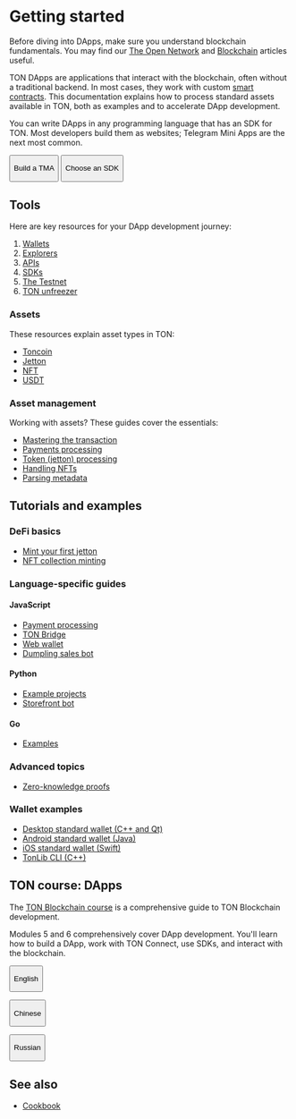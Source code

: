 

# Getting started
Before diving into DApps, make sure you understand blockchain fundamentals. You may find our [The Open Network](/v3/concepts/dive-into-ton/introduction) and [Blockchain](/v3/guidelines/dapps/transactions/foundations-of-blockchain) articles useful.

TON DApps are applications that interact with the blockchain, often without a traditional backend. In most cases, they work with custom [smart contracts](/v3/documentation/smart-contracts/overview). This documentation explains how to process standard assets available in TON, both as examples and to accelerate DApp development.

You can write DApps in any programming language that has an SDK for TON. Most developers build them as websites; Telegram Mini Apps are the next most common.

<Button href="/v3/guidelines/dapps/tma/overview" colorType="primary" sizeType="sm">

Build a TMA

</Button>


<Button href="/v3/guidelines/dapps/apis-sdks/sdk" colorType="secondary" sizeType="sm">

Choose an SDK

</Button>


## Tools

Here are key resources for your DApp development journey:

1. [Wallets](/v3/concepts/dive-into-ton/ton-ecosystem/wallet-apps)
2. [Explorers](/v3/concepts/dive-into-ton/ton-ecosystem/explorers-in-ton)
3. [APIs](/v3/guidelines/dapps/apis-sdks/api-types)
4. [SDKs](/v3/guidelines/dapps/apis-sdks/sdk)
5. [The Testnet](/v3/documentation/smart-contracts/getting-started/testnet)
6. [TON unfreezer](https://unfreezer.ton.org/)


### Assets

These resources explain asset types in TON:

- [Toncoin](/v3/documentation/dapps/assets/toncoin)
- [Jetton](/v3/documentation/dapps/assets/jetton)
- [NFT](/v3/documentation/dapps/assets/nft)
- [USDT](/v3/documentation/dapps/assets/usdt)


### Asset management

Working with assets? These guides cover the essentials:

- [Mastering the transaction](/v3/guidelines/dapps/transactions/overview)
- [Payments processing](/v3/guidelines/dapps/asset-processing/payments-processing)
- [Token (jetton) processing](/v3/guidelines/dapps/asset-processing/jettons)
- [Handling NFTs](/v3/guidelines/dapps/asset-processing/nft-processing/nfts)
- [Parsing metadata](/v3/guidelines/dapps/asset-processing/nft-processing/metadata-parsing)



## Tutorials and examples

### DeFi basics

- [Mint your first jetton](/v3/guidelines/dapps/tutorials/mint-your-first-token)
- [NFT collection minting](/v3/guidelines/dapps/tutorials/nft-minting-guide)

### Language-specific guides

#### JavaScript

- [Payment processing](https://github.com/toncenter/examples)
- [TON Bridge](https://github.com/ton-blockchain/bridge)
- [Web wallet](https://github.com/toncenter/ton-wallet)
- [Dumpling sales bot](/v3/guidelines/dapps/tutorials/telegram-bot-examples/accept-payments-in-a-telegram-bot-js)

#### Python

- [Example projects](https://github.com/psylopunk/pytonlib/tree/main/examples)
- [Storefront bot](/v3/guidelines/dapps/tutorials/telegram-bot-examples/accept-payments-in-a-telegram-bot)

#### Go

- [Examples](https://github.com/xssnick/tonutils-go/tree/master/example)

### Advanced topics

- [Zero-knowledge proofs](/v3/guidelines/dapps/tutorials/zero-knowledge-proofs)

### Wallet examples

- [Desktop standard wallet (C++ and Qt)](https://github.com/ton-blockchain/wallet-desktop)
- [Android standard wallet (Java)](https://github.com/ton-blockchain/wallet-android)
- [iOS standard wallet (Swift)](https://github.com/ton-blockchain/wallet-ios)
- [TonLib CLI (C++)](https://github.com/ton-blockchain/ton/blob/master/tonlib/tonlib/tonlib-cli.cpp)




## TON course: DApps

The [TON Blockchain course](https://stepik.org/course/176754/) is a comprehensive guide to TON Blockchain development.

Modules 5 and 6 comprehensively cover DApp development. You'll learn how to build a DApp, work with TON Connect, use SDKs, and interact with the blockchain.


<Button href="https://stepik.org/course/176754/promo"
colorType="primary" sizeType="sm">

English

</Button>


<Button href="https://stepik.org/course/201638/promo"
colorType="secondary" sizeType="sm">

Chinese

</Button>


<Button href="https://stepik.org/course/201855/promo"
colorType="secondary" sizeType="sm">

Russian

</Button>


## See also
- [Cookbook](/v3/guidelines/dapps/cookbook)

<Feedback />


